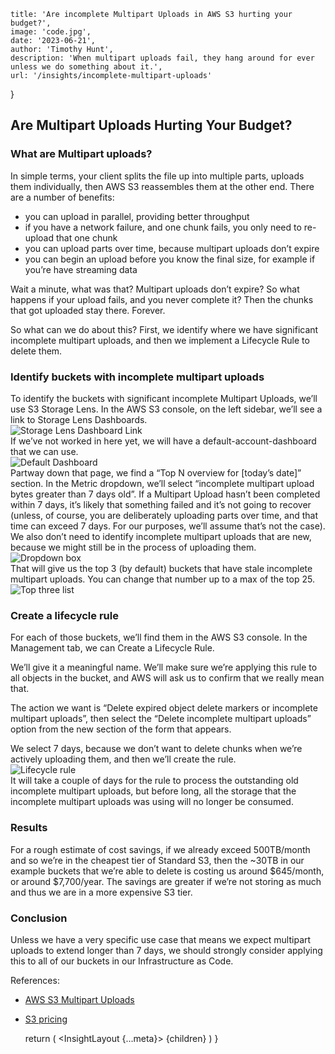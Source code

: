 

    title: 'Are incomplete Multipart Uploads in AWS S3 hurting your budget?',
    image: 'code.jpg',
    date: '2023-06-21',
    author: 'Timothy Hunt',
    description: 'When multipart uploads fail, they hang around for ever unless we do something about it.',
    url: '/insights/incomplete-multipart-uploads'
}

## Are Multipart Uploads Hurting Your Budget?

### What are Multipart uploads?

In simple terms, your client splits the file up into multiple parts,
uploads them individually, then AWS S3 reassembles them at the other end.
There are a number of benefits:
* you can upload in parallel, providing better throughput
* if you have a network failure, and one chunk fails, you only need to re-upload that one chunk
* you can upload parts over time, because multipart uploads don’t expire
* you can begin an upload before you know the final size, for example if you’re have streaming data

Wait a minute, what was that?  Multipart uploads don’t expire? So what happens if
your upload fails, and you never complete it?  Then the chunks that got uploaded stay
there. Forever.

So what can we do about this? First, we identify where we have significant
incomplete multipart uploads, and then we implement a Lifecycle Rule to delete them.

### Identify buckets with incomplete multipart uploads

To identify the buckets with significant incomplete Multipart Uploads, we’ll use
S3 Storage Lens. In the AWS S3 console, on the left sidebar, we’ll see a link to
Storage Lens Dashboards.  
![Storage Lens Dashboard Link](/assets/insights/incomplete-multipart-uploads/01-storage-lens-dashboards.png)  
If we’ve not worked in here yet, we will have a default-account-dashboard
that we can use.  
![Default Dashboard](/assets/insights/incomplete-multipart-uploads/02-default-dashboard.png)  
Partway down that page, we find a “Top N overview for [today’s date]” section.
In the Metric dropdown, we’ll select “incomplete multipart upload bytes greater than
7 days old”. If a Multipart Upload hasn’t been completed within 7 days, it’s likely
that something failed and it’s not going to recover (unless, of course, you are
deliberately uploading parts over time, and that time can exceed 7 days. For our
purposes, we’ll assume that’s not the case). We also don’t need to identify incomplete
multipart uploads that are new, because we might still be in the process of uploading them.   
![Dropdown box](/assets/insights/incomplete-multipart-uploads/03-impu-bytes-7days.png)  
That will give us the top 3 (by default) buckets that have stale incomplete multipart
uploads. You can change that number up to a max of the top 25.  
![Top three list](/assets/insights/incomplete-multipart-uploads/04-top-3-list.png)  
### Create a lifecycle rule

For each of those buckets, we’ll find them in the AWS S3 console. In the
Management tab, we can Create a Lifecycle Rule.

We’ll give it a meaningful name. We’ll make sure we’re applying this rule to
all objects in the bucket, and AWS will ask us to confirm that we really mean that.

The action we want is “Delete expired object delete markers or incomplete multipart
uploads”, then select the “Delete incomplete multipart uploads” option from the new
section of the form that appears. 

We select 7 days, because we don’t want to delete chunks when we’re
actively uploading them, and then we’ll create the rule.   
![Lifecycle rule](/assets/insights/incomplete-multipart-uploads/05-lifecycle-rule.png)  
It will take a couple of days for the rule to process the outstanding old
incomplete multipart uploads, but before long, all the storage that the
incomplete multipart uploads was using will no longer be consumed. 

### Results

For a rough estimate of cost savings, if we already exceed 500TB/month and so
we’re in the cheapest tier of Standard S3, then the ~30TB in our example buckets
that we’re able to delete is costing us around $645/month, or around $7,700/year. The savings
are greater if we’re not storing as much and thus we are in a more expensive S3 tier. 

### Conclusion

Unless we
have a very specific use case that means we expect multipart uploads to extend longer
than 7 days, we should strongly consider applying this to all of our buckets in our
Infrastructure as Code.

References: 
* [AWS S3 Multipart Uploads](https://docs.aws.amazon.com/AmazonS3/latest/userguide/mpuoverview.html)
* [S3 pricing](https://aws.amazon.com/s3/pricing/)

    return (
        <InsightLayout {...meta}>
            {children}
        </InsightLayout>
    )
}
